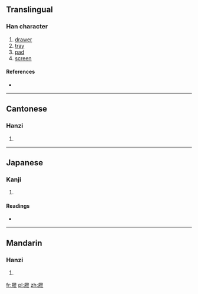 {{also|屉}}
==Translingual==

===Han character===
{{Han char|rn=44|rad=尸|as=08|sn=11|four=7721<sub>7</sub>|canj=尸竹人廿 (SHOT)}}

# [[drawer]]
# [[tray]]
# [[pad]]
# [[screen]]

====References====
* {{Han ref|kx=0302.260|dkj=07735|dj=0600.070|hdz=20977.140|uh=5C5C|ud=23644|bh=B150|bd=45392}}

----

==Cantonese==

===Hanzi===
{{yue-hanzi|jyut=|y=tai3|sim=屉}}

# {{defn|Cantonese|sort=尸08}}

----

==Japanese==

===Kanji===
{{ja-kanji|grade=|rs=尸08}}

# {{defn|Japanese|sort=尸08}}

====Readings====
* {{ja-readings|on=[[てい]] (tei), [[たい]] (tai)|kun=[[くつしき]] (kutsushiki), [[しきわら]] (shikiwara)}}

----

==Mandarin==

===Hanzi===
{{cmn-hanzi|sim=屉|pin=[[tì]] ([[ti4]]), [[zhǔ]] ([[zhu3]])|wg=t'i<sup>4</sup>, chu<sup>3</sup>}}

# {{defn|Mandarin|sort=尸08}}

[[fr:屜]]
[[pl:屜]]
[[zh:屜]]